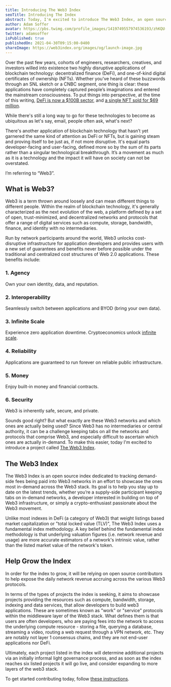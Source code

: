 ```yaml
---
title: Introducing The Web3 Index
seoTitle: Introducing The Index
abstract: Today, I'm excited to introduce The Web3 Index, an open source index that tracks demand-side fees being paid into Web3 networks.
author: Adam Soffer
avatar: https://pbs.twimg.com/profile_images/1419749557974536193/zhKQU-Fo_400x400.jpg
twitter: adamsoffer
isPublished: true
publishedOn: 2021-04-30T09:15:00-0400
shareImage: https://web3index.org/images/og/launch-image.jpg
---
```


Over the past few years, cohorts of engineers, researchers, creatives, and investors willed into existence two highly disruptive applications of blockchain technology: decentralized finance (DeFi), and one-of-kind digital certificates of ownership (NFTs). Whether you've heard of these buzzwords through an SNL sketch or a CNBC segment, one thing is clear: these applications have completely captured people’s imaginations and entered the mainstream consciousness. To put things into perspective, at the time of this writing, [DeFi is now a $100B sector](https://www.coindesk.com/defi-100-billion-dolla), and [a single NFT sold for $69 million](https://techcrunch.com/2021/03/11/beeples-69-million-nft-sale-marks-a-potentially-transformative-moment-for-the-art-world/).

While there's still a long way to go for these technologies to become as ubiquitous as let's say, email, people often ask, what's next?

There's another application of blockchain technology that hasn’t yet garnered the same kind of attention as DeFi or NFTs, but is gaining steam and proving itself to be just as, if not more disruptive. It's equal parts developer-facing and user-facing, defined more so by the sum of its parts rather than a singular technological breakthrough. It’s a movement as much as it is a technology and the impact it will have on society can not be overstated.

I’m referring to “Web3”.

## What is Web3?

Web3 is a term thrown around loosely and can mean different things to different people. Within the realm of blockchain technology, it's generally characterized as the next evolution of the web, a platform defined by a set of open, trust-minimized, and decentralized networks and protocols that offer a range of digital services such as compute, storage, bandwidth, finance, and identity with no intermediaries.

Run by network participants around the world, Web3 unlocks cost-disruptive infrastructure for application developers and provides users with a new set of guarantees and benefits never before possible under the traditional and centralized cost structures of Web 2.0 applications. These benefits include:

### 1. Agency

Own your own identity, data, and reputation.

### 2. Interoperability

Seamlessly switch between applications and BYOD (bring your own data).

### 3. Infinite Scale

Experience zero application downtime. Cryptoeconomics unlock [infinite scale](https://multicoin.capital/2020/02/06/infinite-scale/).

### 4. Reliability

Applications are guaranteed to run forever on reliable public infrastructure.

### 5. Money

Enjoy built-in money and financial contracts.

### 6. Security

Web3 is inherently safe, secure, and private.

Sounds good right? But what exactly are these Web3 networks and which ones are actually being used? Since Web3 has no intermediaries or central authority, it can be a challenge keeping tabs on all the networks and protocols that comprise Web3, and especially difficult to ascertain which ones are actually in-demand. To make this easier, today I'm excited to introduce a project called [The Web3 Index](/).

## The Web3 Index

The Web3 Index is an open source index dedicated to tracking demand-side fees being paid into Web3 networks in an effort to showcase the ones most in-demand across the Web3 stack. Its goal is to help you stay up to date on the latest trends, whether you’re a supply-side participant keeping tabs on in-demand networks, a developer interested in building on top of Web3 infrastructure, or simply a crypto-enthusiast passionate about the Web3 movement.

Unlike most indexes in DeFi (a category of Web3) that weight listings based market capitalization or "total locked value (TLV)", The Web3 Index uses a fundamental index methodology. A key belief behind the fundamental index methodology is that underlying valuation figures (i.e. network revenue and usage) are more accurate estimators of a network's intrinsic value, rather than the listed market value of the network's token.

## Help Grow the Index

In order for the index to grow, it will be relying on open source contributors to help expose the daily network revenue accruing across the various Web3 protocols.

In terms of the types of projects the index is seeking, it aims to showcase projects providing the resources such as compute, bandwidth, storage, indexing and data services, that allow developers to build web3 applications. These are sometimes known as "work" or "service" protocols within the middleware layer of the Web3 stack. What defines them is that users are often developers, who are paying fees into the network to access the underlying compute resource - storing a file, querying a database, streaming a video, routing a web request through a VPN network, etc. They are notably not layer 1 consensus chains, and they are not end-user applications nor DeFi.

Ultimately, each project listed in the index will determine additional projects via an initially informal light governance process, and as soon as the index reaches six listed projects it will go live, and consider expanding to more layers of the web3 stack.

To get started contributing today, follow [these instructions](https://github.com/web3index/web3index-org/blob/main/README.md#project-integration-instructions).
